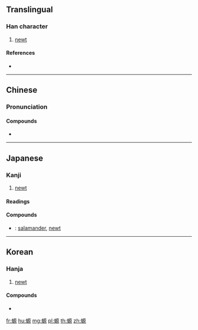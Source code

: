 {{character info/new}}
==Translingual==

===Han character===
{{Han char|rn=142|rad=虫|as=10|sn=16|four=51196|canj=LIMHF|ids=⿰虫原}}

# [[newt]]

====References====
* {{Han ref|kx=1092.310|dkj=33372|dj=1557.200|hdz=42877.110|uh=8788|ud=34696|bh=EB60|bd=60256}}

----

==Chinese==
{{zh-forms}}

===Pronunciation===
{{zh-pron
|m=yuán
|c=jyun4
}}

====Compounds====
{{der-top|Compounds}}
* {{zh-l|蠑螈|[[salamander]], [[newt]]}}
{{der-bottom}}

----

==Japanese==

===Kanji===
{{ja-kanji|grade=|rs=虫10}}

# [[newt]]

====Readings====
{{ja-readings|goon=[[ごん]] (gon)|kanon=[[げん]] (gen)|kun=[[いもり]] (imori)}}

====Compounds====
{{der-top|Compounds}}
* {{ja-r|蠑螈|いもり}}: [[salamander]], [[newt]]
{{der-bottom}}

----

==Korean==

===Hanja===
{{ko-hanja|hangeul=[[원]]|rv=won|mr=wŏn}}

# [[newt]]

====Compounds====
* {{ko-l|영원|[[newt]]|蠑螈}}

[[fr:螈]]
[[hu:螈]]
[[mg:螈]]
[[pl:螈]]
[[th:螈]]
[[zh:螈]]
